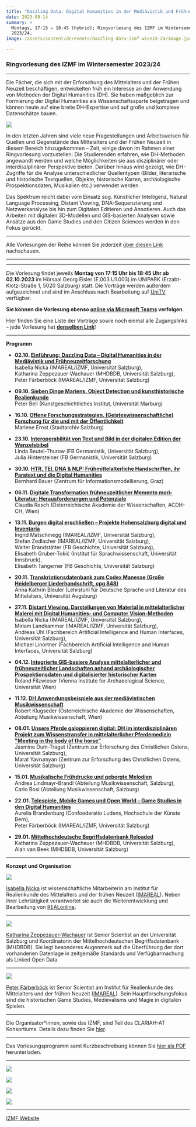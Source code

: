 ```yaml
---
title: "Dazzling Data: Digital Humanities in der Mediävistik und Frühneuzeitforschung"
date: 2023-09-14
summary: >
  Montags, 17:15 – 18:45 (hybrid); Ringvorlesung des IZMF im Wintersemester
  2023/24.
image: /assets/content/de/events/dazzling-data-izmf-wise23-24/image.jpg

---
```


### Ringvorlesung des IZMF im Wintersemester 2023/24

***

Die Fächer, die sich mit der Erforschung des Mittelalters und der Frühen Neuzeit beschäftigen, entwickelten früh ein Interesse an der Anwendung von Methoden der Digital Humanities (DH). Sie haben maßgeblich zur Formierung der Digital Humanities als Wissenschaftssparte beigetragen und können heute auf eine breite DH-Expertise und auf große und komplexe Datenschätze bauen.

![](/assets/content/de/events/dazzling-data-izmf-wise23-24/bildschirmfoto-2023-09-14-um-14.41.22.png)

In den letzten Jahren sind viele neue Fragestellungen und Arbeitsweisen für Quellen und Gegenstände des Mittelalters und der Frühen Neuzeit in diesem Bereich hinzugekommen – Zeit, einige davon im Rahmen einer Ringvorlesung vorzustellen: Die Studierenden erfahren, wie DH-Methoden angewandt werden und welche Möglichkeiten sie aus disziplinärer oder interdisziplinärer Perspektive bieten. Darüber hinaus wird gezeigt, wie DH-Zugriffe für die Analyse unterschiedlicher Quellentypen (Bilder, literarische und historische Textquellen, Objekte, historische Karten, archäologische Prospektionsdaten, Musikalien etc.) verwendet werden.

Das Spektrum reicht dabei vom Einsatz sog. Künstlicher Intelligenz, Natural Language Processing, Distant Viewing, DNA-Sequenzierung und Netzwerkanalyse bis hin zum Digitalen Editieren und Annotieren. Auch das Arbeiten mit digitalen 3D-Modellen und GIS-basierten Analysen sowie Ansätze aus den Game Studies und den Citizen Sciences werden in den Fokus gerückt.

***

Alle Vorlesungen der Reihe können Sie jederzeit [über diesen Link](https://www.unitv.org/beitrag.asp?ID=1161) nachschauen.

***

***

Die Vorlesung findet jeweils **Montag von 17:15 Uhr bis 18:45 Uhr ab 02.10.2023** im Hörsaal Georg Eisler (E.003 U1.003) im UNIPARK (Erzabt-Klotz-Straße 1, 5020 Salzburg) statt. Die Vorträge werden außerdem aufgezeichnet und sind im Anschluss nach Bearbeitung auf [UniTV](http://www.unitv.org/) verfügbar.

**Sie können die Vorlesung ebenso [online via Microsoft Teams](https://teams.microsoft.com/l/meetup-join/19%3adi5fPJVt1okogKeC78NisCqxa6Gv2dXPl5l-c59JbzI1%40thread.tacv2/1694526542721?context=%7b%22Tid%22%3a%22158a941a-576e-4e87-993d-b2eab8526e50%22%2c%22Oid%22%3a%22d75a9824-4ec3-48e0-b0ee-43e5e60d6115%22%7d) verfolgen**.

Hier finden Sie eine Liste der Vorträge sowie noch einmal alle Zugangslinks – jede Vorlesung hat [**denselben Link**](https://teams.microsoft.com/l/meetup-join/19%3adi5fPJVt1okogKeC78NisCqxa6Gv2dXPl5l-c59JbzI1%40thread.tacv2/1694526542721?context=%7b%22Tid%22%3a%22158a941a-576e-4e87-993d-b2eab8526e50%22%2c%22Oid%22%3a%22d75a9824-4ec3-48e0-b0ee-43e5e60d6115%22%7d)!

***

**Programm**

* **02.10. [Einführung: Dazzling Data – Digital Humanities in der Mediävistik und Frühneuzeitforschung](https://teams.microsoft.com/l/meetup-join/19%3adi5fPJVt1okogKeC78NisCqxa6Gv2dXPl5l-c59JbzI1%40thread.tacv2/1694526542721?context=%7b%22Tid%22%3a%22158a941a-576e-4e87-993d-b2eab8526e50%22%2c%22Oid%22%3a%22d75a9824-4ec3-48e0-b0ee-43e5e60d6115%22%7d)**\
  Isabella Nicka (IMAREAL/IZMF, Universität Salzburg),\
  Katharina Zeppezauer-Wachauer (MHDBDB, Universität Salzburg),\
  Peter Färberböck (IMAREAL/IZMF, Universität Salzburg)

- **09.10. [Sieben Dinge Mariens. Object Detection und kunsthistorische Realienkunde](https://teams.microsoft.com/l/meetup-join/19%3adi5fPJVt1okogKeC78NisCqxa6Gv2dXPl5l-c59JbzI1%40thread.tacv2/1694526542721?context=%7b%22Tid%22%3a%22158a941a-576e-4e87-993d-b2eab8526e50%22%2c%22Oid%22%3a%22d75a9824-4ec3-48e0-b0ee-43e5e60d6115%22%7d)**\
  Peter Bell (Kunstgeschichtliches Institut, Universität Marburg)

* **16.10. [Offene Forschungsstrategien. (Geisteswissenschaftliche) Forschung für die und mit der Öffentlichkeit](https://teams.microsoft.com/l/meetup-join/19%3adi5fPJVt1okogKeC78NisCqxa6Gv2dXPl5l-c59JbzI1%40thread.tacv2/1694526542721?context=%7b%22Tid%22%3a%22158a941a-576e-4e87-993d-b2eab8526e50%22%2c%22Oid%22%3a%22d75a9824-4ec3-48e0-b0ee-43e5e60d6115%22%7d)**\
  Marlene Ernst (Stadtarchiv Salzburg)

- **23.10. [Interoperabilität von Text und Bild in der digitalen Edition der Wenzelsbibel](https://teams.microsoft.com/l/meetup-join/19%3adi5fPJVt1okogKeC78NisCqxa6Gv2dXPl5l-c59JbzI1%40thread.tacv2/1694526542721?context=%7b%22Tid%22%3a%22158a941a-576e-4e87-993d-b2eab8526e50%22%2c%22Oid%22%3a%22d75a9824-4ec3-48e0-b0ee-43e5e60d6115%22%7d)**\
  Linda Beutel-Thurow (FB Germanistik, Universität Salzburg),\
  Julia Hintersteiner (FB Germanistik, Universität Salzburg)

* **30.10. [HTR, TEI, DNA & NLP: Frühmittelalterliche Handschriften, ihr Paratext und die Digital Humanities](https://teams.microsoft.com/l/meetup-join/19%3adi5fPJVt1okogKeC78NisCqxa6Gv2dXPl5l-c59JbzI1%40thread.tacv2/1694526542721?context=%7b%22Tid%22%3a%22158a941a-576e-4e87-993d-b2eab8526e50%22%2c%22Oid%22%3a%22d75a9824-4ec3-48e0-b0ee-43e5e60d6115%22%7d)**\
  Bernhard Bauer (Zentrum für Informationsmodellierung, Graz)

- **06.11. [Digitale Transformation frühneuzeitlicher Memento mori-Literatur: Herausforderungen und Potenziale](https://teams.microsoft.com/l/meetup-join/19%3adi5fPJVt1okogKeC78NisCqxa6Gv2dXPl5l-c59JbzI1%40thread.tacv2/1694526542721?context=%7b%22Tid%22%3a%22158a941a-576e-4e87-993d-b2eab8526e50%22%2c%22Oid%22%3a%22d75a9824-4ec3-48e0-b0ee-43e5e60d6115%22%7d)**\
  Claudia Resch (Österreichische Akademie der Wissenschaften, ACDH-CH, Wien)

* **13.11. [Burgen digital erschließen – Projekte Hohensalzburg digital und Inventaria](https://teams.microsoft.com/l/meetup-join/19%3adi5fPJVt1okogKeC78NisCqxa6Gv2dXPl5l-c59JbzI1%40thread.tacv2/1694526542721?context=%7b%22Tid%22%3a%22158a941a-576e-4e87-993d-b2eab8526e50%22%2c%22Oid%22%3a%22d75a9824-4ec3-48e0-b0ee-43e5e60d6115%22%7d)**\
  Ingrid Matschinegg (IMAREAL/IZMF, Universität Salzburg),\
  Stefan Zedlacher (IMAREAL/IZMF, Universität Salzburg),\
  Walter Brandstätter (FB Geschichte, Universität Salzburg),\
  Elisabeth Gruber-Tokić (Institut für Sprachwissenschaft, Universität Innsbruck),\
  Elisabeth Tangerner (FB Geschichte, Universität Salzburg)

- **20.11. [Transkriptionsdatenbank zum Codex Manesse (Große Heidelberger Liederhandschrift, cpg 848)](https://teams.microsoft.com/l/meetup-join/19%3adi5fPJVt1okogKeC78NisCqxa6Gv2dXPl5l-c59JbzI1%40thread.tacv2/1694526542721?context=%7b%22Tid%22%3a%22158a941a-576e-4e87-993d-b2eab8526e50%22%2c%22Oid%22%3a%22d75a9824-4ec3-48e0-b0ee-43e5e60d6115%22%7d)**\
  Anna Kathrin Bleuler (Lehrstuhl für Deutsche Sprache und Literatur des Mittelalters, Universität Augsburg)

* **27.11. [Distant Viewing. Darstellungen von Material in mittelalterlicher Malerei mit Digital Humanities- und Computer Vision-Methoden](https://teams.microsoft.com/l/meetup-join/19%3adi5fPJVt1okogKeC78NisCqxa6Gv2dXPl5l-c59JbzI1%40thread.tacv2/1694526542721?context=%7b%22Tid%22%3a%22158a941a-576e-4e87-993d-b2eab8526e50%22%2c%22Oid%22%3a%22d75a9824-4ec3-48e0-b0ee-43e5e60d6115%22%7d)**\
  Isabella Nicka (IMAREAL/IZMF, Universität Salzburg),\
  Miriam Landkammer (IMAREAL/IZMF, Universität Salzburg),\
  Andreas Uhl (Fachbereich Artificial Intelligence and Human Interfaces, Universität Salzburg),\
  Michael Linortner (Fachbereich Artificial Intelligence and Human Interfaces, Universität Salzburg)

- **04.12. [Integrierte GIS-basiere Analyse mittelalterlicher und frühneuzeitlicher Landschaften anhand archäologischer Prospektionsdaten und digitalisierter historischer Karten](https://teams.microsoft.com/l/meetup-join/19%3adi5fPJVt1okogKeC78NisCqxa6Gv2dXPl5l-c59JbzI1%40thread.tacv2/1694526542721?context=%7b%22Tid%22%3a%22158a941a-576e-4e87-993d-b2eab8526e50%22%2c%22Oid%22%3a%22d75a9824-4ec3-48e0-b0ee-43e5e60d6115%22%7d)**\
  Roland Filzwieser (Vienna Institute for Archaeological Science, Universität Wien)

* **11.12. [DH Anwendungsbeispiele aus der mediävistischen Musikwissenschaft](https://teams.microsoft.com/l/meetup-join/19%3adi5fPJVt1okogKeC78NisCqxa6Gv2dXPl5l-c59JbzI1%40thread.tacv2/1694526542721?context=%7b%22Tid%22%3a%22158a941a-576e-4e87-993d-b2eab8526e50%22%2c%22Oid%22%3a%22d75a9824-4ec3-48e0-b0ee-43e5e60d6115%22%7d)**\
  Robert Klugseder (Österreichische Akademie der Wissenschaften, Abteilung Musikwissenschaft, Wien)

- **08.01. [Unsere Pferde galoppieren digital: DH im interdisziplinären Projekt zum Wissenstransfer in mittelalterlicher Pferdemedizin "Meeting in the body of the horse"](https://teams.microsoft.com/l/meetup-join/19%3adi5fPJVt1okogKeC78NisCqxa6Gv2dXPl5l-c59JbzI1%40thread.tacv2/1694526542721?context=%7b%22Tid%22%3a%22158a941a-576e-4e87-993d-b2eab8526e50%22%2c%22Oid%22%3a%22d75a9824-4ec3-48e0-b0ee-43e5e60d6115%22%7d)**\
  Jasmine Dum-Tragut (Zentrum zur Erforschung des Christlichen Ostens, Universität Salzburg),\
  Marat Yavrumyan (Zentrum zur Erforschung des Christlichen Ostens, Universität Salzburg)

* **15.01. [Musikalische Frühdrucke und geborgte Melodien](https://teams.microsoft.com/l/meetup-join/19%3adi5fPJVt1okogKeC78NisCqxa6Gv2dXPl5l-c59JbzI1%40thread.tacv2/1694526542721?context=%7b%22Tid%22%3a%22158a941a-576e-4e87-993d-b2eab8526e50%22%2c%22Oid%22%3a%22d75a9824-4ec3-48e0-b0ee-43e5e60d6115%22%7d)**\
  Andrea Lindmayr-Brandl (Abteilung Musikwissenschaft, Salzburg),\
  Carlo Bosi (Abteilung Musikwissenschaft, Salzburg)

- **22.01. [Telespiele, Mobile Games und Open World – Game Studies in den Digital Humanities](https://teams.microsoft.com/l/meetup-join/19%3adi5fPJVt1okogKeC78NisCqxa6Gv2dXPl5l-c59JbzI1%40thread.tacv2/1694526542721?context=%7b%22Tid%22%3a%22158a941a-576e-4e87-993d-b2eab8526e50%22%2c%22Oid%22%3a%22d75a9824-4ec3-48e0-b0ee-43e5e60d6115%22%7d)**\
  Aurelia Brandenburg (Confoederatio Ludens, Hochschule der Künste Bern),\
  Peter Färberböck (IMAREAL/IZMF, Universität Salzburg)

* **29.01. [Mittelhochdeutsche Begriffsdatenbank Reloaded](https://teams.microsoft.com/l/meetup-join/19%3adi5fPJVt1okogKeC78NisCqxa6Gv2dXPl5l-c59JbzI1%40thread.tacv2/1694526542721?context=%7b%22Tid%22%3a%22158a941a-576e-4e87-993d-b2eab8526e50%22%2c%22Oid%22%3a%22d75a9824-4ec3-48e0-b0ee-43e5e60d6115%22%7d)**\
  Katharina Zeppezauer-Wachauer (MHDBDB, Universität Salzburg),\
  Alan van Beek (MHDBDB, Universität Salzburg)

***

**Konzept und Organisation**

![](/assets/content/de/events/dazzling-data-izmf-wise23-24/isabella-nicka-plus-1.png)

[Isabella Nicka](mailto:isabella.nicka@plus.ac.at) ist wissenschaftliche Mitarbeiterin am Institut für Realienkunde des Mittelalters und der frühen Neuzeit ([IMAREAL](https://www.imareal.sbg.ac.at/)). Neben ihrer Lehrtätigkeit verantwortet sie auch die Weiterentwicklung und Bearbeitung von [REALonline](https://www.imareal.sbg.ac.at/projekte/realonline/).

***

![](/assets/content/de/events/dazzling-data-izmf-wise23-24/katharina-zeppezauer-wachauer.png)

[Katharina Zeppezauer-Wachauer](mailto:katharina.wachauer@plus.ac.at) ist Senior Scientist an der Universität Salzburg und Koordinatorin der Mittelhochdeutschen Begriffsdatenbank (MHDBDB). Sie legt besonderes Augenmerk auf die Überführung der dort vorhandenen Datenlage in zeitgemäße Standards und Verfügbarmachung als Linked Open Data.

***

![](/assets/content/de/events/dazzling-data-izmf-wise23-24/peter-farberbock.png)

[Peter Färberböck](mailto:peter.faerberboeck@plus.ac.at) ist Senior Scientist am Institut für Realienkunde des Mittelalters und der frühen Neuzeit ([IMAREAL](https://www.imareal.sbg.ac.at/)). Sein Hauptforschungsfokus sind die historischen Game Studies, Medievalisms und Magie in digitalen Spielen.

***

Die Organisator\*innen, sowie das IZMF, sind Teil des CLARIAH-AT Konsortiums. Details dazu finden Sie [hier](/de/consortium/university-of-salzburg/).

***

Das Vorlesungsprogramm samt Kurzbeschreibung können Sie [hier als PDF](https://izmf-salzburg.at/wp-content/uploads/2023/09/Dazzling-Data_GS.pdf) herunterladen.

***

![](/assets/content/de/events/dazzling-data-izmf-wise23-24/logo-zentrum-mittelalter-und-fruhneuzeit-1024x256.png)

![](/assets/content/de/events/dazzling-data-izmf-wise23-24/clariah-at-logo-transparent-1024x415.png)

![](/assets/content/de/events/dazzling-data-izmf-wise23-24/logo_imareal_600x140.png)

![](/assets/content/de/events/dazzling-data-izmf-wise23-24/mhdbdblogowebtransp-1.gif)

***

[IZMF Website](https://izmf-salzburg.at/2023/09/12/ringvorlesung-2023-24-dazzling-data/)
